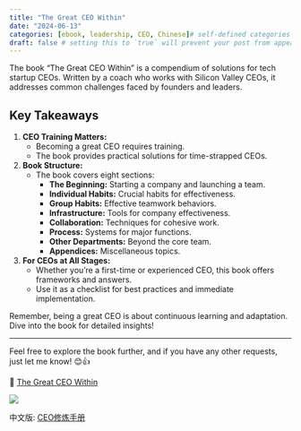 ```yaml
---
title: "The Great CEO Within"
date: "2024-06-13"
categories: [ebook, leadership, CEO, Chinese]# self-defined categories
draft: false # setting this to `true` will prevent your post from appearing on your listing page until you're ready!
---
```


The book "The Great CEO Within" is a compendium of solutions for tech startup CEOs. Written by a coach who works with Silicon Valley CEOs, it addresses common challenges faced by founders and leaders.

## Key Takeaways

1. **CEO Training Matters:**
   - Becoming a great CEO requires training.
   - The book provides practical solutions for time-strapped CEOs.

2. **Book Structure:**
   - The book covers eight sections:
     - **The Beginning:** Starting a company and launching a team.
     - **Individual Habits:** Crucial habits for effectiveness.
     - **Group Habits:** Effective teamwork behaviors.
     - **Infrastructure:** Tools for company effectiveness.
     - **Collaboration:** Techniques for cohesive work.
     - **Process:** Systems for major functions.
     - **Other Departments:** Beyond the core team.
     - **Appendices:** Miscellaneous topics.

3. **For CEOs at All Stages:**
   - Whether you're a first-time or experienced CEO, this book offers frameworks and answers.
   - Use it as a checklist for best practices and immediate implementation.

Remember, being a great CEO is about continuous learning and adaptation. Dive into the book for detailed insights! 

---

Feel free to explore the book further, and if you have any other requests, just let me know! 😊👍

🔗 [The Great CEO Within](https://docs.google.com/document/d/1ZJZbv4J6FZ8Dnb0JuMhJxTnwl-dwqx5xl0s65DE3wO8/preview#heading=h.2siiy6su96eq)  

![](20240613.jpg)

中文版: [CEO修炼手册](https://rngzej6pnb.feishu.cn/docx/ZIjjdVkXyowZrMxH8pZci9z9npg)